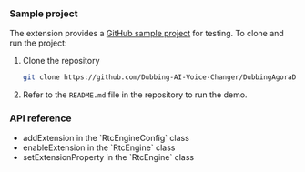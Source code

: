 <PlatformWrapper platform="android">

### Sample project

The <Vg k="RTEE_DUB" /> extension provides a [GitHub sample project](https://github.com/Dubbing-AI-Voice-Changer/DubbingAgoraDemo/tree/main/Android) for testing. To clone and run the project:

1. Clone the repository

    ```sh
    git clone https://github.com/Dubbing-AI-Voice-Changer/DubbingAgoraDemo.git
    ```

2. Refer to the `README.md` file in the repository to run the demo.

### API reference

- <Link to="{{Global.API_REF_ANDROID_ROOT}}/api_irtcengine_addextension.html">addExtension</Link> in the `RtcEngineConfig` class
- <Link to="{{Global.API_REF_ANDROID_ROOT}}/class_irtcengine.html#api_irtcengine_enableextension">enableExtension</Link> in the `RtcEngine` class
- <Link to="{{Global.API_REF_ANDROID_ROOT}}/class_irtcengine.html#api_irtcengine_setextensionproperty">setExtensionProperty</Link> in the `RtcEngine` class

</PlatformWrapper>